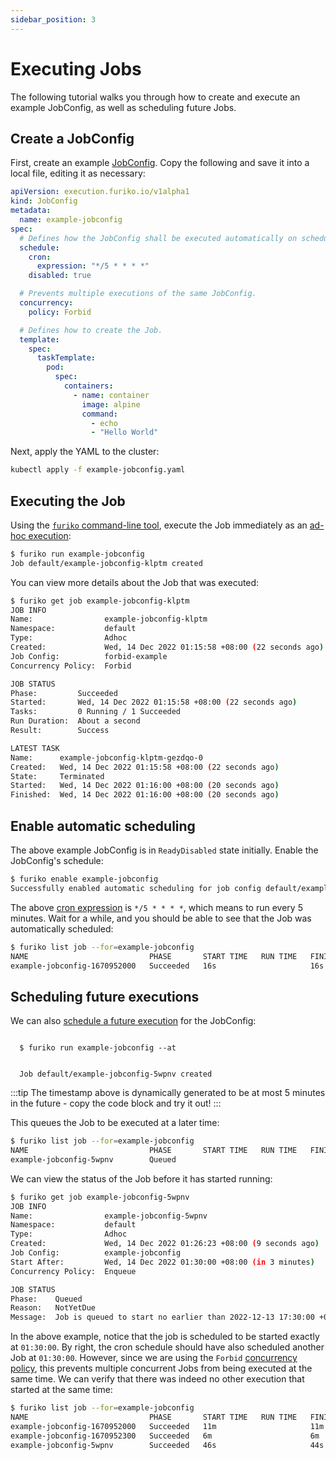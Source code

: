 ```yaml
---
sidebar_position: 3
---
```


# Executing Jobs

The following tutorial walks you through how to create and execute an example JobConfig, as well as scheduling future Jobs.

## Create a JobConfig

First, create an example [JobConfig](../execution/jobconfig/index.md). Copy the following and save it into a local file, editing it as necessary:

```yaml title=example-jobconfig.yaml
apiVersion: execution.furiko.io/v1alpha1
kind: JobConfig
metadata:
  name: example-jobconfig
spec:
  # Defines how the JobConfig shall be executed automatically on schedule.
  schedule:
    cron:
      expression: "*/5 * * * *"
    disabled: true

  # Prevents multiple executions of the same JobConfig.
  concurrency:
    policy: Forbid

  # Defines how to create the Job.
  template:
    spec:
      taskTemplate:
        pod:
          spec:
            containers:
              - name: container
                image: alpine
                command:
                  - echo
                  - "Hello World"
```

Next, apply the YAML to the cluster:

```sh
kubectl apply -f example-jobconfig.yaml
```

## Executing the Job

Using the [`furiko` command-line tool](./cli.mdx), execute the Job immediately as an [ad-hoc execution](../execution/job/adhoc-execution.mdx):

```sh
$ furiko run example-jobconfig
Job default/example-jobconfig-klptm created
```

You can view more details about the Job that was executed:

```sh
$ furiko get job example-jobconfig-klptm
JOB INFO
Name:                example-jobconfig-klptm
Namespace:           default
Type:                Adhoc
Created:             Wed, 14 Dec 2022 01:15:58 +08:00 (22 seconds ago)
Job Config:          forbid-example
Concurrency Policy:  Forbid

JOB STATUS
Phase:         Succeeded
Started:       Wed, 14 Dec 2022 01:15:58 +08:00 (22 seconds ago)
Tasks:         0 Running / 1 Succeeded
Run Duration:  About a second
Result:        Success

LATEST TASK
Name:      example-jobconfig-klptm-gezdqo-0
Created:   Wed, 14 Dec 2022 01:15:58 +08:00 (22 seconds ago)
State:     Terminated
Started:   Wed, 14 Dec 2022 01:16:00 +08:00 (20 seconds ago)
Finished:  Wed, 14 Dec 2022 01:16:00 +08:00 (20 seconds ago)
```

## Enable automatic scheduling

The above example JobConfig is in `ReadyDisabled` state initially. Enable the JobConfig's schedule:

```sh
$ furiko enable example-jobconfig
Successfully enabled automatic scheduling for job config default/example-jobconfig
```

The above [cron expression](../execution/jobconfig/cron-syntax.md) is `*/5 * * * *`, which means to run every 5 minutes. Wait for a while, and you should be able to see that the Job was automatically scheduled:

```sh
$ furiko list job --for=example-jobconfig
NAME                           PHASE       START TIME   RUN TIME   FINISH TIME
example-jobconfig-1670952000   Succeeded   16s                     16s
```

## Scheduling future executions

We can also [schedule a future execution](../execution/job/start-policy.md) for the JobConfig:


<code>
  $ furiko run example-jobconfig --at <Time offset={5 * 60} truncate={5 * 60} />
  <br />
  Job default/example-jobconfig-5wpnv created
</code>

:::tip
The timestamp above is dynamically generated to be at most 5 minutes in the future - copy the code block and try it out!
:::

This queues the Job to be executed at a later time:

```sh
$ furiko list job --for=example-jobconfig
NAME                           PHASE       START TIME   RUN TIME   FINISH TIME
example-jobconfig-5wpnv        Queued
```

We can view the status of the Job before it has started running:

```sh
$ furiko get job example-jobconfig-5wpnv
JOB INFO
Name:                example-jobconfig-5wpnv
Namespace:           default
Type:                Adhoc
Created:             Wed, 14 Dec 2022 01:26:23 +08:00 (9 seconds ago)
Job Config:          example-jobconfig
Start After:         Wed, 14 Dec 2022 01:30:00 +08:00 (in 3 minutes)
Concurrency Policy:  Enqueue

JOB STATUS
Phase:    Queued
Reason:   NotYetDue
Message:  Job is queued to start no earlier than 2022-12-13 17:30:00 +0000 UTC
```

In the above example, notice that the job is scheduled to be started exactly at `01:30:00`. By right, the cron schedule should have also scheduled another Job at `01:30:00`. However, since we are using the `Forbid` [concurrency policy](../execution/jobconfig/concurrency.md), this prevents multiple concurrent Jobs from being executed at the same time. We can verify that there was indeed no other execution that started at the same time:

```sh
$ furiko list job --for=example-jobconfig
NAME                           PHASE       START TIME   RUN TIME   FINISH TIME
example-jobconfig-1670952000   Succeeded   11m                     11m
example-jobconfig-1670952300   Succeeded   6m                      6m
example-jobconfig-5wpnv        Succeeded   46s                     44s
```
